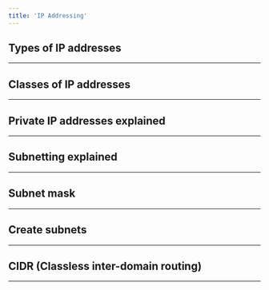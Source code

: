 ```yaml
---
title: 'IP Addressing'
---
```


## Types of IP addresses

---

## Classes of IP addresses

---

## Private IP addresses explained

---

## Subnetting explained

---

## Subnet mask

---

## Create subnets

---

## CIDR (Classless inter-domain routing)

---
